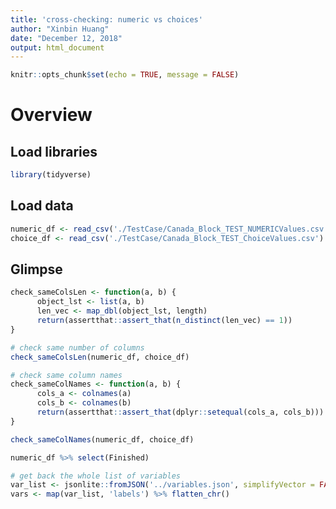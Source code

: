 ```yaml
---
title: 'cross-checking: numeric vs choices'
author: "Xinbin Huang"
date: "December 12, 2018"
output: html_document
---
```


```r
knitr::opts_chunk$set(echo = TRUE, message = FALSE)
```

# Overview
 
## Load libraries

```r
library(tidyverse)
```

## Load data
```r
numeric_df <- read_csv('./TestCase/Canada_Block_TEST_NUMERICValues.csv')
choice_df <- read_csv('./TestCase/Canada_Block_TEST_ChoiceValues.csv')
```

## Glimpse

```r
check_sameColsLen <- function(a, b) {
      object_lst <- list(a, b)
      len_vec <- map_dbl(object_lst, length)
      return(assertthat::assert_that(n_distinct(len_vec) == 1))
}

# check same number of columns
check_sameColsLen(numeric_df, choice_df)
```


```r
# check same column names
check_sameColNames <- function(a, b) {
      cols_a <- colnames(a)
      cols_b <- colnames(b)
      return(assertthat::assert_that(dplyr::setequal(cols_a, cols_b)))
}

check_sameColNames(numeric_df, choice_df)
```

```r
numeric_df %>% select(Finished)
```
```r
# get back the whole list of variables
var_list <- jsonlite::fromJSON('../variables.json', simplifyVector = FALSE)
vars <- map(var_list, 'labels') %>% flatten_chr()
```




